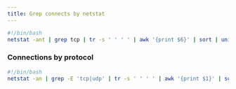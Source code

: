 ---
title: Grep connects by netstat
---

```bash copy
#!/bin/bash
netstat -ant | grep tcp | tr -s ' ' ' ' | awk '{print $6}' | sort | uniq -c
```

### Connections by protocol
```bash copy
#!/bin/bash
netstat -an | grep -E 'tcp|udp' | tr -s ' ' ' ' | awk '{print $1}' | sort | uniq -c
```